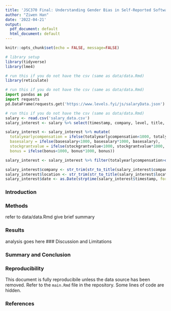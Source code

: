 ```yaml
---
title: 'JSC370 Final: Understanding Gender Bias in Self-Reported Software Compensation Data'
author: "Ziwen Han"
date: '2022-04-21'
output:
  pdf_document: default
  html_document: default
---
```


```r
knitr::opts_chunk$set(echo = FALSE, message=FALSE)
```

```r
# library setup
library(tidyverse)
library(lme4)
```

```r
# run this if you do not have the csv (same as data/data.Rmd)
library(reticulate)
```

```python
# run this if you do not have the csv (same as data/data.Rmd)
import pandas as pd
import requests
pd.DataFrame(requests.get('https://www.levels.fyi/js/salaryData.json').json()).to_csv('salary_data.csv', index=False)
```

```r
# run this if you do not have the csv (same as data/data.Rmd)
salary <- read.csv('salary_data.csv')
salary_interest <- salary %>% select(timestamp, company, level, title, totalyearlycompensation, location, yearsofexperience, yearsatcompany, basesalary, stockgrantvalue, bonus, gender)

salary_interest <- salary_interest %>% mutate(
  totalyearlycompensation = ifelse(totalyearlycompensation<1000, totalyearlycompensation*1000, totalyearlycompensation), 
  basesalary = ifelse(basesalary<1000, basesalary*1000, basesalary),
  stockgrantvalue = ifelse(stockgrantvalue<1000, stockgrantvalue*1000, stockgrantvalue),
  bonus = ifelse(bonus<1000, bonus*1000, bonus))

salary_interest <- salary_interest %>% filter(totalyearlycompensation>quantile(totalyearlycompensation, 0.05), totalyearlycompensation<quantile(totalyearlycompensation, 0.99), basesalary > quantile(basesalary, 0.05),basesalary < quantile(basesalary, 0.99), yearsatcompany < 60)

salary_interest$company <- str_trim(str_to_title(salary_interest$company))
salary_interest$location <- str_trim(str_to_title(salary_interest$location))
salary_interest$date <- as.Date(strptime(salary_interest$timestamp, format="%m/%d/%Y"))
```

### Introduction

### Methods

refer to data/data.Rmd
give brief summary

### Results
 analysis goes here
### Discussion and Limitations

### Summary and Conclusion


### Reproducibility
This document is fully reproducibile unless the data source has been removed. Refer to the `main.Rmd` file in the repository. Some lines of code are hidden.

### References
